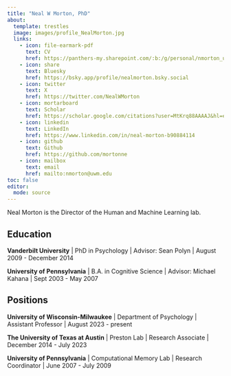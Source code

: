 ```yaml
---
title: "Neal W Morton, PhD"
about:
  template: trestles
  image: images/profile_NealMorton.jpg
  links:
    - icon: file-earmark-pdf
      text: CV
      href: https://panthers-my.sharepoint.com/:b:/g/personal/nmorton_uwm_edu/EZ5cmKsstEJOuQ-dstdhVWcBnqObuZOy1VFhpadEL9TKhA?e=HhNsd0
    - icon: share
      text: Bluesky
      href: https://bsky.app/profile/nealmorton.bsky.social
    - icon: twitter
      text: X
      href: https://twitter.com/NealWMorton
    - icon: mortarboard
      text: Scholar
      href: https://scholar.google.com/citations?user=MtKrq88AAAAJ&hl=en
    - icon: linkedin
      text: LinkedIn
      href: https://www.linkedin.com/in/neal-morton-b90884114
    - icon: github
      text: Github
      href: https://github.com/mortonne
    - icon: mailbox
      text: email
      href: mailto:nmorton@uwm.edu
toc: false
editor: 
  mode: source
---
```


Neal Morton is the Director of the Human and Machine Learning lab.

## Education

__Vanderbilt University__ | PhD in Psychology | Advisor: Sean Polyn | August 2009 - December 2014

__University of Pennsylvania__ | B.A. in Cognitive Science | Advisor: Michael Kahana | Sept 2003 - May 2007

## Positions

__University of Wisconsin-Milwaukee__ | Department of Psychology | Assistant Professor | August 2023 - present

__The University of Texas at Austin__ | Preston Lab | Research Associate | December 2014 - July 2023

__University of Pennsylvania__ | Computational Memory Lab | Research Coordinator | June 2007 - July 2009
